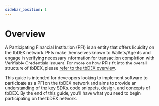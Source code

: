 ```yaml
---
sidebar_position: 1
---
```


# Overview

A Participating Financial Institution (PFI) is an entity that offers liquidity on the tbDEX network. PFIs make themselves known to Wallets/Agents and engage in verifying  necessary information for transaction completion with Verifiable Credentials Issuers. For more on how PFIs fit into the overall structure of tbDEX, please [refer to the tbDEX overview](docs/tbdex/#messages).

This guide is intended for developers looking to implement software to participate as a PFI on the tbDEX network and aims to provide an understanding of the key SDKs, code snippets, design, and concepts of tbDEX. By the end of this guide, you’ll have what you need to begin participating on the tbDEX network.
